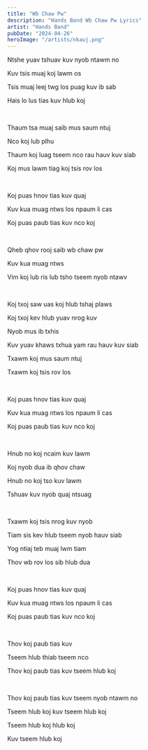 ```yaml
---
title: "Wb Chaw Pw"
description: "Hands Band Wb Chaw Pw Lyrics"
artist: "Hands Band"
pubDate: "2024-04-26"
heroImage: "/artists/nkauj.png"
---
```


Ntshe yuav tshuav kuv nyob ntawm no

Kuv tsis muaj koj lawm os

Tsis muaj leej twg los puag kuv ib sab

Hais lo lus tias kuv hlub koj

<br />

Thaum tsa muaj saib mus saum ntuj

Nco koj lub plhu

Thaum koj luag tseem nco rau hauv kuv siab

Koj mus lawm tiag koj tsis rov los

<br />

Koj puas hnov tias kuv quaj

Kuv kua muag ntws los npaum li cas

Koj puas paub tias kuv nco koj

<br />

Qheb qhov rooj saib wb chaw pw

Kuv kua muag ntws

Vim koj lub ris lub tsho tseem nyob ntawv

<br />

Koj txoj saw uas koj hlub tshaj plaws

Koj txoj kev hlub yuav nrog kuv

Nyob mus ib txhis

Kuv yuav khaws txhua yam rau hauv kuv siab

Txawm koj mus saum ntuj

Txawm koj tsis rov los

<br />

Koj puas hnov tias kuv quaj

Kuv kua muag ntws los npaum li cas

Koj puas paub tias kuv nco koj

<br />

Hnub no koj ncaim kuv lawm

Koj nyob dua ib qhov chaw

Hnub no koj tso kuv lawm

Tshuav kuv nyob quaj ntsuag

<br />

Txawm koj tsis nrog kuv nyob

Tiam sis kev hlub tseem nyob hauv siab

Yog ntiaj teb muaj lwm tiam

Thov wb rov los sib hlub dua

<br />

Koj puas hnov tias kuv quaj

Kuv kua muag ntws los npaum li cas

Koj puas paub tias kuv nco koj

<br />

Thov koj paub tias kuv

Tseem hlub thiab tseem nco

Thov koj paub tias kuv tseem hlub koj

<br />

Thov koj paub tias kuv tseem nyob ntawm no

Tseem hlub koj kuv tseem hlub koj

Tseem hlub koj hlub koj

Kuv tseem hlub koj
